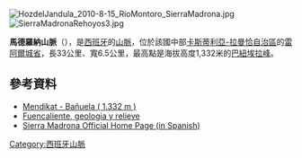 [[Image:HozdelJandula_2010-8-15_RioMontoro_SierraMadrona.jpg|right]]
[[Image:SierraMadronaRehoyos3.jpg|thumb]]

{{Coord|38|26|18|N|4|9|55|W|display=title}}

'''馬德羅納山脈'''（{{lang-es|Sierra Madrona}}），是[[西班牙|西班牙]]的[[山脈|山脈]]，位於該國中部[[卡斯蒂利亞-拉曼恰自治區|卡斯蒂利亞-拉曼恰自治區]]的[[雷阿爾城省|雷阿爾城省]]，長33公里、寬6.5公里，最高點是海拔高度1,332米的[[巴紐埃拉峰|巴紐埃拉峰]]。

==參考資料==
*[http://www.mendikat.net/monte.php?numero=622es Mendikat - Bañuela ( 1.332 m )]
*[http://www.fuencaliente.net/medionatural_archivos/geo.htm Fuencaliente, geologia y relieve]
*[https://www.webcitation.org/query?url=http://www.geocities.com/SiliconValley/Foothills/5365/madrona2.htm&date=2009-10-25+09:48:15 Sierra Madrona Official Home Page (in Spanish)]

{{Spain-geo-stub}}
[[Category:西班牙山脈|Category:西班牙山脈]]